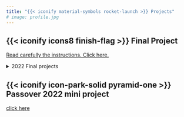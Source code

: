 ```yaml
---
title: "{{< iconify material-symbols rocket-launch >}} Projects"
# image: profile.jpg
---
```


## {{< iconify icons8 finish-flag >}} Final Project

[Read carefully the instructions. Click here.](/posts/projects/final-project.html)

<details><summary>2022 Final projects</summary>
| Team | Project                                                      |
|------|--------------------------------------------------------------|
| <i class="bi bi-github"></i> &nbsp; [Ronna Melamed Bat -- May Nir](https://github.com/mayniragqueen/agrotech-project) | Measuring PAR outside and inside the greenhouse              |
| <i class="bi bi-github"></i> &nbsp; [Avital Akerman --  Elad Greenfeld](https://github.com/vitoska26/agrotech_project) | Automated Irrigation System                                  |
| <i class="bi bi-github"></i> &nbsp; [Nadav Hen -- Guy Donagi -- David Zingerman](https://github.com/puginarug/GreenTemp) | Temporal and spatial temperature measurement in a greenhouse |
| <i class="bi bi-github"></i> &nbsp; [Zeev Rozman -- Imri Zadak -- Alex Evenko-Greenapple](https://github.com/Alevegreen/Agtechcourse_finproject) | weather station                                              |
| <i class="bi bi-github"></i> &nbsp; [Yuval Chemke -- Reem Har Levi](https://github.com/yuvalchemke/-Hydrophonics---Monitoring-and-Balance-by-detection) | Hydroponics Monitoring and Balance                           |
| <i class="bi bi-github"></i> &nbsp; [Peleg Atir -- Aviad Mendelovich -- Ruth Yitzhaki](https://github.com/Ruthyitzhaki/Agrotech-lab-2022) | VPD control using automatic sprinklers                       |
| <i class="bi bi-github"></i> &nbsp; [Amir Sheffer -- Yitzchak Kanovsky -- Aviv Saadia](https://github.com/amirsheffer/Agro-tech-project) | 3D heatmap model of a greenhouse                             |

</details>

## {{< iconify icon-park-solid pyramid-one >}} Passover 2022 mini project

[click here](/posts/projects/passover-2022-mini-project.html)

<!-- ## {{< iconify mingcute transfer-3-line >}} Borrowing equipment

[click here](/posts/projects/borrowing-equipment.html)

## {{< iconify file-icons arduino >}} Arduino Nano

[click here](/posts/projects/arduino-nano.html) -->